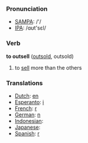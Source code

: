 === Pronunciation ===
*[[w:SAMPA|SAMPA]]: /'/
*[[w:IPA|IPA]]: /ɑʊt'sεl/

=== Verb ===

'''to outsell''' ([[outsold]], outsold)

# to [[sell]] more than the others

=== Translations ===
*[[Dutch]]: [[en]]
*[[Esperanto]]: [[i]]
*[[French]]: [[r]]
*[[German]]: [[n]]
*[[Indonesian]]: [[]]
*[[Japanese]]: [[]]
*[[Spanish]]: [[r]]